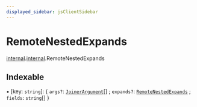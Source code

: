```yaml
---
displayed_sidebar: jsClientSidebar
---
```



# RemoteNestedExpands

[internal](../../modules/internal.mdx).[internal](../../internal/modules/internal.internal-1.mdx).RemoteNestedExpands

## Indexable

▪ [key: `string`]: { `args?`: [`JoinerArgument`](internal.internal-1.JoinerArgument.mdx)[] ; `expands?`: [`RemoteNestedExpands`](internal.internal-1.RemoteNestedExpands.mdx) ; `fields`: `string`[]  }
